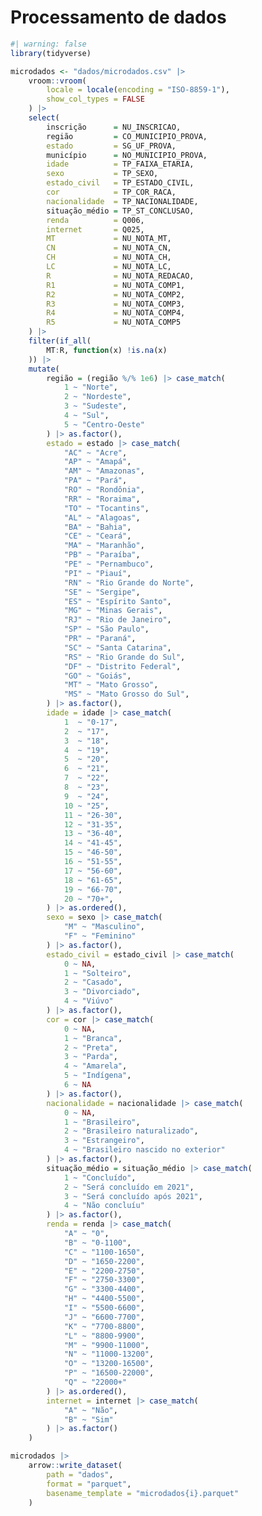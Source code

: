 # Processamento de dados

```r
#| warning: false
library(tidyverse)
```

```r
microdados <- "dados/microdados.csv" |>
    vroom::vroom(
        locale = locale(encoding = "ISO-8859-1"),
        show_col_types = FALSE
    ) |> 
    select(
        inscrição      = NU_INSCRICAO,
        região         = CO_MUNICIPIO_PROVA, 
        estado         = SG_UF_PROVA, 
        município      = NO_MUNICIPIO_PROVA,
        idade          = TP_FAIXA_ETARIA,
        sexo           = TP_SEXO, 
        estado_civil   = TP_ESTADO_CIVIL,
        cor            = TP_COR_RACA,
        nacionalidade  = TP_NACIONALIDADE,
        situação_médio = TP_ST_CONCLUSAO,
        renda          = Q006, 
        internet       = Q025,
        MT             = NU_NOTA_MT, 
        CN             = NU_NOTA_CN, 
        CH             = NU_NOTA_CH, 
        LC             = NU_NOTA_LC,
        R              = NU_NOTA_REDACAO, 
        R1             = NU_NOTA_COMP1,
        R2             = NU_NOTA_COMP2,
        R3             = NU_NOTA_COMP3, 
        R4             = NU_NOTA_COMP4, 
        R5             = NU_NOTA_COMP5
    ) |> 
    filter(if_all(
        MT:R, function(x) !is.na(x)
    )) |> 
    mutate(
        região = (região %/% 1e6) |> case_match(
            1 ~ "Norte",
            2 ~ "Nordeste",
            3 ~ "Sudeste",
            4 ~ "Sul",
            5 ~ "Centro-Oeste"
        ) |> as.factor(),
        estado = estado |> case_match(
            "AC" ~ "Acre",   
            "AP" ~ "Amapá",
            "AM" ~ "Amazonas",
            "PA" ~ "Pará",
            "RO" ~ "Rondônia",
            "RR" ~ "Roraima",
            "TO" ~ "Tocantins",
            "AL" ~ "Alagoas", 
            "BA" ~ "Bahia",
            "CE" ~ "Ceará",
            "MA" ~ "Maranhão",
            "PB" ~ "Paraíba", 
            "PE" ~ "Pernambuco",
            "PI" ~ "Piauí",     
            "RN" ~ "Rio Grande do Norte",
            "SE" ~ "Sergipe",
            "ES" ~ "Espírito Santo",  
            "MG" ~ "Minas Gerais",
            "RJ" ~ "Rio de Janeiro",
            "SP" ~ "São Paulo",
            "PR" ~ "Paraná",         
            "SC" ~ "Santa Catarina",
            "RS" ~ "Rio Grande do Sul",
            "DF" ~ "Distrito Federal", 
            "GO" ~ "Goiás",
            "MT" ~ "Mato Grosso",     
            "MS" ~ "Mato Grosso do Sul",
        ) |> as.factor(),
        idade = idade |> case_match(
            1  ~ "0-17", 
            2  ~ "17",
            3  ~ "18",  
            4  ~ "19",
            5  ~ "20",  
            6  ~ "21",   
            7  ~ "22",  
            8  ~ "23",
            9  ~ "24",  
            10 ~ "25", 
            11 ~ "26-30", 
            12 ~ "31-35",
            13 ~ "36-40", 
            14 ~ "41-45", 
            15 ~ "46-50", 
            16 ~ "51-55",
            17 ~ "56-60",
            18 ~ "61-65", 
            19 ~ "66-70", 
            20 ~ "70+",
        ) |> as.ordered(),
        sexo = sexo |> case_match(
            "M" ~ "Masculino", 
            "F" ~ "Feminino"
        ) |> as.factor(),
        estado_civil = estado_civil |> case_match(
            0 ~ NA,
            1 ~ "Solteiro",
            2 ~ "Casado",
            3 ~ "Divorciado",
            4 ~ "Viúvo"
        ) |> as.factor(),
        cor = cor |> case_match(
            0 ~ NA, 
            1 ~ "Branca",
            2 ~ "Preta",
            3 ~ "Parda",
            4 ~ "Amarela",
            5 ~ "Indígena",
            6 ~ NA
        ) |> as.factor(),
        nacionalidade = nacionalidade |> case_match(
            0 ~ NA,
            1 ~ "Brasileiro",
            2 ~ "Brasileiro naturalizado",
            3 ~ "Estrangeiro",
            4 ~ "Brasileiro nascido no exterior" 
        ) |> as.factor(),
        situação_médio = situação_médio |> case_match(
            1 ~ "Concluído", 
            2 ~ "Será concluído em 2021",
            3 ~ "Será concluído após 2021",  
            4 ~ "Não concluíu"
        ) |> as.factor(),
        renda = renda |> case_match(
            "A" ~ "0",           
            "B" ~ "0-1100",     
            "C" ~ "1100-1650",
            "D" ~ "1650-2200",   
            "E" ~ "2200-2750",   
            "F" ~ "2750-3300",
            "G" ~ "3300-4400",  
            "H" ~ "4400-5500", 
            "I" ~ "5500-6600",
            "J" ~ "6600-7700",   
            "K" ~ "7700-8800",   
            "L" ~ "8800-9900",
            "M" ~ "9900-11000",  
            "N" ~ "11000-13200", 
            "O" ~ "13200-16500",
            "P" ~ "16500-22000",
            "Q" ~ "22000+"
        ) |> as.ordered(),
        internet = internet |> case_match(
            "A" ~ "Não",
            "B" ~ "Sim" 
        ) |> as.factor()
    )
```

```r
microdados |>  
    arrow::write_dataset(
        path = "dados",
        format = "parquet",
        basename_template = "microdados{i}.parquet"
    )
```